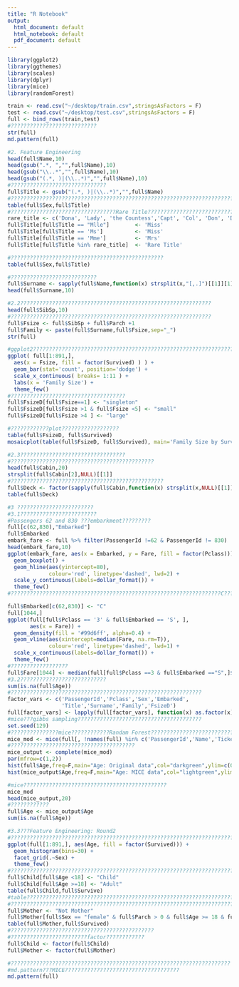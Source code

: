```yaml
---
title: "R Notebook"
output:
  html_document: default
  html_notebook: default
  pdf_document: default
---
```


```r
library(ggplot2)
library(ggthemes)
library(scales)
library(dplyr)
library(mice)
library(randomForest)

train <- read.csv("~/desktop/train.csv",stringsAsFactors = F)
test <- read.csv("~/desktop/test.csv",stringsAsFactors = F)
full <- bind_rows(train,test)
#???????????????????????????
str(full)
md.pattern(full)

#2. Feature Engineering 
head(full$Name,10)
head(gsub(".*, ","",full$Name),10)
head(gsub("\\..*","",full$Name),10)
head(gsub("(.*, )|(\\..*)","",full$Name),10)
#??????????????????????????????
full$Title <- gsub("(.*, )|(\\..*)","",full$Name)
#???????????????????????????????????????????????????????????????????????????
table(full$Sex,full$Title)
#?????????????????????????????????Rare Title??????????????????????????????????????????????????????????????????
rare_title <- c('Dona', 'Lady', 'the Countess','Capt', 'Col', 'Don', 'Dr', 'Major', 'Rev', 'Sir', 'Jonkheer')
full$Title[full$Title == "Mlle"]        <- 'Miss' 
full$Title[full$Title == 'Ms']          <- 'Miss'
full$Title[full$Title == 'Mme']         <- 'Mrs' 
full$Title[full$Title %in% rare_title]  <- 'Rare Title'

#????????????????????????????????????????????????
table(full$Sex,full$Title)

#???????????????????????????
full$Surname <- sapply(full$Name,function(x) strsplit(x,"[,.]")[[1]][1])
head(full$Surname,10)

#2.2????????????????????????????????????????????????????????????
head(full$SibSp,10)
#???????????????????????????????????????????????????????????????
full$Fsize <- full$SibSp + full$Parch +1 
full$Family <- paste(full$Surname,full$Fsize,sep="_")
str(full)

#ggplot2?????????????????????????????????????????????????????????????????????
ggplot( full[1:891,], 
  aes(x = Fsize, fill = factor(Survived) ) ) +
  geom_bar(stat='count', position='dodge') +
  scale_x_continuous( breaks= 1:11 ) +
  labs(x = 'Family Size') +
  theme_few()
#????????????????????????????????????
full$FsizeD[full$Fsize==1] <- "singleton"
full$FsizeD[full$Fsize >1 & full$Fsize <5] <- "small"
full$FsizeD[full$Fsize >4 ] <- "large"

#????????????plot??????????????????
table(full$FsizeD, full$Survived)
mosaicplot(table(full$FsizeD, full$Survived), main='Family Size by Survival', shade=TRUE)

#2.3?????????????????????????????????
#?????????????????????????????????????????????
head(full$Cabin,20)
strsplit(full$Cabin[2],NULL)[[1]]
#????????????????????????????????????????????????
full$Deck <- factor(sapply(full$Cabin,function(x) strsplit(x,NULL)[[1]][1]))
table(full$Deck)

#3 ????????????????????????
#3.1????????????????????????
#Passengers 62 and 830 ???embarkment?????????
full[c(62,830),"Embarked"]
full$Embarked
embark_fare <- full %>% filter(PassengerId !=62 & PassengerId != 830)
head(embark_fare,10)
ggplot(embark_fare, aes(x = Embarked, y = Fare, fill = factor(Pclass))) +
  geom_boxplot() +
  geom_hline(aes(yintercept=80), 
             colour='red', linetype='dashed', lwd=2) +
  scale_y_continuous(labels=dollar_format()) +
  theme_few()
#??????????????????????????????????????????????????????????????????C????????????????????????????????????????????????

full$Embarked[c(62,830)] <- "C"
full[1044,]
ggplot(full[full$Pclass == '3' & full$Embarked == 'S', ], 
       aes(x = Fare)) +
  geom_density(fill = '#99d6ff', alpha=0.4) + 
  geom_vline(aes(xintercept=median(Fare, na.rm=T)),
             colour='red', linetype='dashed', lwd=1) +
  scale_x_continuous(labels=dollar_format()) +
  theme_few()
#??????????????????
full$Fare[1044] <- median(full[full$Pclass ==3 & full$Embarked =="S",]$Fare,na.rm=T)
#3.2???????????????????????????
sum(is.na(full$Age))
#????????????????????????????????????????????????????????????
factor_vars <- c('PassengerId','Pclass','Sex','Embarked',
                 'Title','Surname','Family','FsizeD')
full[factor_vars] <- lapply(full[factor_vars], function(x) as.factor(x))
#mice???gibbs sampling???????????????????????????????????????
set.seed(129)
#???????????????mice????????????Randam Forest????????????????????????????????????????????????????????????
mice_mod <- mice(full[, !names(full) %in% c('PassengerId','Name','Ticket','Cabin','Family','Surname','Survived')], method='rf') 
#???????????????????????????????????????
mice_output <- complete(mice_mod)
par(mfrow=c(1,2))
hist(full$Age,freq=F,main="Age: Original data",col="darkgreen",ylim=c(0,0.04))
hist(mice_output$Age,freq=F,main="Age: MICE data",col="lightgreen",ylim=c(0,0.04))

#mice?????????????????????????????????????????????
mice_mod
head(mice_output,20)
#????????????
full$Age <- mice_output$Age
sum(is.na(full$Age))

#3.3???Feature Engineering: Round2 
#?????????????????????????????????????????????????????????????????????????????????????????????????????????????????????????????????????????????????????????????????????????????????
ggplot(full[1:891,], aes(Age, fill = factor(Survived))) + 
  geom_histogram(bins=30) + 
  facet_grid(.~Sex) + 
  theme_few()
#?????????????????????????????????????????????????????????????????????????????????
full$Child[full$Age <18] <- "Child"
full$Child[full$Age >=18] <- "Adult"
table(full$Child,full$Survive)
#table??????????????????????????????????????????????????????????????????
#??????????????????????????????????????????????????????????????????????????????Mother???????????????????????????
full$Mother <- "Not Mother"
full$Mother[full$Sex == "female" & full$Parch > 0 & full$Age >= 18 & full$Title  != "Miss"] <- "Mother"
table(full$Mother,full$Survived)
#????????????????????????????????????????????? 
#????????????????????????factor????????????
full$Child <- factor(full$Child)
full$Mother <- factor(full$Mother)

#?????????????????????????????????????????????????????????????????????
#md.pattern???MICE????????????????????????????????????
md.pattern(full)

```

